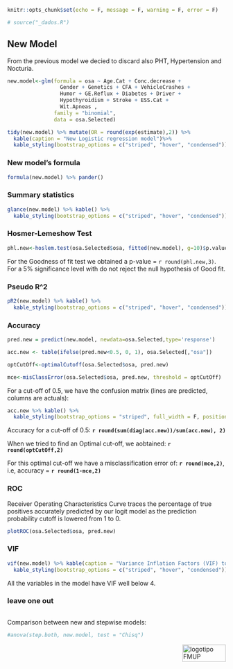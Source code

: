 


```r
knitr::opts_chunk$set(echo = F, message = F, warning = F, error = F)

# source("_dados.R")
```

## New Model {#results4}
From the previous model we decied to discard also PHT,  Hypertension and Nocturia. 
```r

new.model<-glm(formula = osa ~ Age.Cat + Conc.decrease + 
                 Gender + Genetics + CFA + VehicleCrashes + 
                 Humor + GE.Reflux + Diabetes + Driver + 
                 Hypothyroidism + Stroke + ESS.Cat + 
                 Wit.Apneas , 
               family = "binomial",
               data = osa.Selected)

tidy(new.model) %>% mutate(OR = round(exp(estimate),2)) %>% 
  kable(caption = "New Logistic regression model")%>%
  kable_styling(bootstrap_options = c("striped", "hover", "condensed"))

```

### New model's formula
```r
formula(new.model) %>% pander()
```

### Summary statistics
```r
glance(new.model) %>% kable() %>%
  kable_styling(bootstrap_options = c("striped", "hover", "condensed"))
```

### Hosmer-Lemeshow Test
```r
phl.new<-hoslem.test(osa.Selected$osa, fitted(new.model), g=10)$p.value
```
For the Goodness of fit test we obtained a p-value = `r round(phl.new,3)`. For a 5% significance level with do not reject the null hypothesis of Good fit.

### Pseudo R^2
```r
pR2(new.model) %>% kable() %>%
  kable_styling(bootstrap_options = c("striped", "hover", "condensed"))
```

### Accuracy
```r
pred.new = predict(new.model, newdata=osa.Selected,type='response')

acc.new <- table(ifelse(pred.new<0.5, 0, 1), osa.Selected[,"osa"])

optCutOff<-optimalCutoff(osa.Selected$osa, pred.new)

mce<-misClassError(osa.Selected$osa, pred.new, threshold = optCutOff)

```

For a cut-off of 0.5, we have the confusion matrix (lines are predicted, columns are actuals):
```r
acc.new %>% kable() %>%
  kable_styling(bootstrap_options = "striped", full_width = F, position = "left")
```


Accuracy for a cut-off of 0.5: **`r round(sum(diag(acc.new))/sum(acc.new), 2)`**

When we tried to find an Optimal cut-off, we aobtained: **`r round(optCutOff,2)`**

For this optimal cut-off we have a misclassification error of: **`r round(mce,2)`**, i.e, accuracy = **`r round(1-mce,2)`**

### ROC
Receiver Operating Characteristics Curve traces the percentage of true positives accurately predicted by our logit model as the prediction probability cutoff is lowered from 1 to 0.
```r
plotROC(osa.Selected$osa, pred.new)
```


### VIF
```r
vif(new.model) %>% kable(caption = "Variance Inflation Factors (VIF) to check for multicollinearity in the new model") %>% 
  kable_styling(bootstrap_options = c("striped", "hover", "condensed"))
```
All the variables in the model have VIF well below 4.


### leave one out
```r

```

Comparison between new and stepwise models:
```r
#anova(step.both, new.model, test = "Chisq")
```


<img src="images/logoFMUP.png" alt="logotipo FMUP" style="width:100px;height:40px;" align="right">